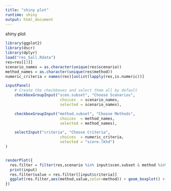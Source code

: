 ```yaml
---
title: "shiny plot"
runtime: shiny
output: html_document
---
```


shiny plot 

```r
library(ggplot2)
library(dscr)
library(dplyr)
load("res_5all.Rdata")
res=res[[3]]
scenario_names = as.character(unique(res$scenario))
method_names = as.character(unique(res$method))
numeric_criteria = names(res)[unlist(lapply(res,is.numeric))]

inputPanel(    
    # Create the checkboxes and select them all by default
    checkboxGroupInput("scen.subset", "Choose Scenarios", 
                        choices  = scenario_names,
                        selected = scenario_names),

    checkboxGroupInput("method.subset", "Choose Methods", 
                        choices  = method_names,
                        selected = method_names),

    selectInput("criteria", "Choose Criteria", 
                        choices  = numeric_criteria,
                        selected = "score.lkhd")
)


renderPlot({
  res.filter = filter(res,scenario %in% input$scen.subset & method %in% input$method.subset)
  print(input)
  res.filter$value = res.filter[[input$criteria]]
  ggplot(res.filter,aes(method,value,color=method)) + geom_boxplot() + facet_grid(.~scenario)
})
```